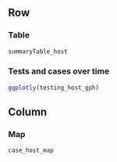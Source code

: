 Row 
-------------------------------------
   
### Table {data-height=500}


```{r host_cases_deaths_table}
summaryTable_host
```   

### Tests and cases over time {data-height=500}

```{r host_tests_cases_gph}
ggplotly(testing_host_gph)
```

Column 
-------------------------------------

### Map

```{r host_map}
case_host_map
```
